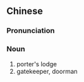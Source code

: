 {{also|门房}}
==Chinese==
{{zh-forms|s=门房}}

===Pronunciation===
{{zh-pron
|m=ménfáng
|c=mun4 fong4-2
|cat=n
}}

===Noun===
{{zh-noun}}

# porter's lodge
# gatekeeper, doorman